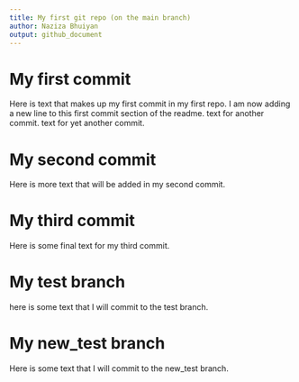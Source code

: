 ```yaml
---
title: My first git repo (on the main branch)
author: Naziza Bhuiyan
output: github_document
---
```


# My first commit

Here is text that makes up my first commit in my first repo.
I am now adding a new line to this first commit section of the readme.
text for another commit.
text for yet another commit.

# My second commit

Here is more text that will be added in my second commit.

# My third commit

Here is some final text for my third commit.

# My test branch

here is some text that I will commit to the test branch.

# My new_test branch 

Here is some text that I will commit to the new_test branch.